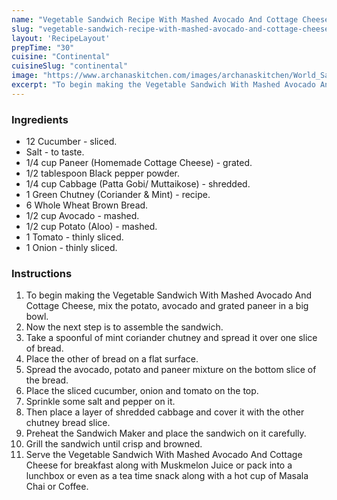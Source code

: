 ---
name: "Vegetable Sandwich Recipe With Mashed Avocado And Cottage Cheese"
slug: "vegetable-sandwich-recipe-with-mashed-avocado-and-cottage-cheese"
layout: 'RecipeLayout'
prepTime: "30"
cuisine: "Continental"
cuisineSlug: "continental"
image: "https://www.archanaskitchen.com/images/archanaskitchen/World_Sandwiches_Burgers_Wraps/Vegetable_Sandwich_Recipe_with_Mashed_Avocado_and_Cottage_Cheese-1.jpg"
excerpt: "To begin making the Vegetable Sandwich With Mashed Avocado And Cottage Cheese, mix the potato, avocado and grated paneer in a big bowl"
---

### Ingredients

- 12 Cucumber - sliced.
- Salt - to taste.
- 1/4 cup Paneer (Homemade Cottage Cheese) - grated.
- 1/2 tablespoon Black pepper powder.
- 1/4 cup Cabbage (Patta Gobi/ Muttaikose) - shredded.
- 1 Green Chutney (Coriander & Mint) - recipe.
- 6 Whole Wheat Brown Bread.
- 1/2 cup Avocado - mashed.
- 1/2 cup Potato (Aloo) - mashed.
- 1 Tomato - thinly sliced.
- 1 Onion - thinly sliced.

### Instructions

1. To begin making the Vegetable Sandwich With Mashed Avocado And Cottage Cheese, mix the potato, avocado and grated paneer in a big bowl.
1. Now the next step is to assemble the sandwich.
1. Take a spoonful of mint coriander chutney and spread it over one slice of bread.
1. Place the other of bread on a flat surface.
1. Spread the avocado, potato and paneer mixture on the bottom slice of the bread.
1. Place the sliced cucumber, onion and tomato on the top.
1. Sprinkle some salt and pepper on it.
1. Then place a layer of shredded cabbage and cover it with the other chutney bread slice.
1. Preheat the Sandwich Maker and place the sandwich on it carefully.
1. Grill the sandwich until crisp and browned.
1. Serve the Vegetable Sandwich With Mashed Avocado And Cottage Cheese for breakfast along with Muskmelon Juice or pack into a lunchbox or even as a tea time snack along with a hot cup of Masala Chai or Coffee.
